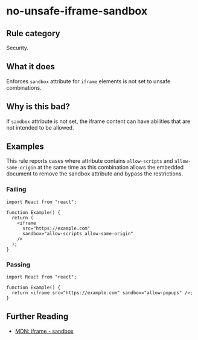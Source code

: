 # no-unsafe-iframe-sandbox

## Rule category

Security.

## What it does

Enforces `sandbox` attribute for `iframe` elements is not set to unsafe combinations.

## Why is this bad?

If `sandbox` attribute is not set, the iframe content can have abilities that are not intended to be allowed.

## Examples

This rule reports cases where attribute contains `allow-scripts` and `allow-same-origin` at the same time as this combination allows the embedded document to remove the sandbox attribute and bypass the restrictions.

### Failing

```tsx
import React from "react";

function Example() {
  return (
    <iframe
      src="https://example.com"
      sandbox="allow-scripts allow-same-origin"
    />
  );
}
```

### Passing

```tsx
import React from "react";

function Example() {
  return <iframe src="https://example.com" sandbox="allow-popups" />;
}
```

## Further Reading

- [MDN: iframe - sandbox](https://developer.mozilla.org/en-US/docs/Web/HTML/Element/iframe#attributes)

